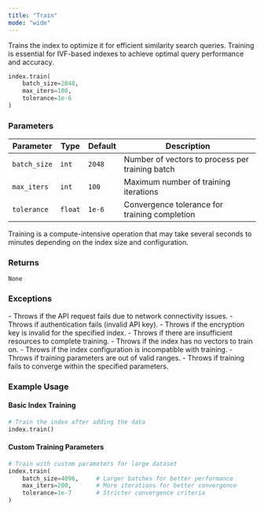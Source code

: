 ```yaml
---
title: "Train"
mode: "wide"
---
```


Trains the index to optimize it for efficient similarity search queries. Training is essential for IVF-based indexes to achieve optimal query performance and accuracy.

```python
index.train(
    batch_size=2048,
    max_iters=100,
    tolerance=1e-6
)
```

### Parameters
| Parameter | Type | Default | Description |
|-----------|------|---------|-------------|
| `batch_size` | `int` | `2048` | Number of vectors to process per training batch |
| `max_iters` | `int` | `100` | Maximum number of training iterations |
| `tolerance` | `float` | `1e-6` | Convergence tolerance for training completion |

<Note>Training is a compute-intensive operation that may take several seconds to minutes depending on the index size and configuration.</Note>

### Returns

`None`

### Exceptions

<AccordionGroup>
    <Accordion title="Error">
        - Throws if the API request fails due to network connectivity issues.
        - Throws if authentication fails (invalid API key).
        - Throws if the encryption key is invalid for the specified index.
        - Throws if there are insufficient resources to complete training.
    </Accordion>
    <Accordion title="Training Errors">
        - Throws if the index has no vectors to train on.
        - Throws if the index configuration is incompatible with training.
        - Throws if training parameters are out of valid ranges.
        - Throws if training fails to converge within the specified parameters.
    </Accordion>
</AccordionGroup>

### Example Usage

#### Basic Index Training

```python
# Train the index after adding the data
index.train()
```

#### Custom Training Parameters

```python
# Train with custom parameters for large dataset
index.train(
    batch_size=4096,     # Larger batches for better performance
    max_iters=200,       # More iterations for better convergence
    tolerance=1e-7       # Stricter convergence criteria
)
```
